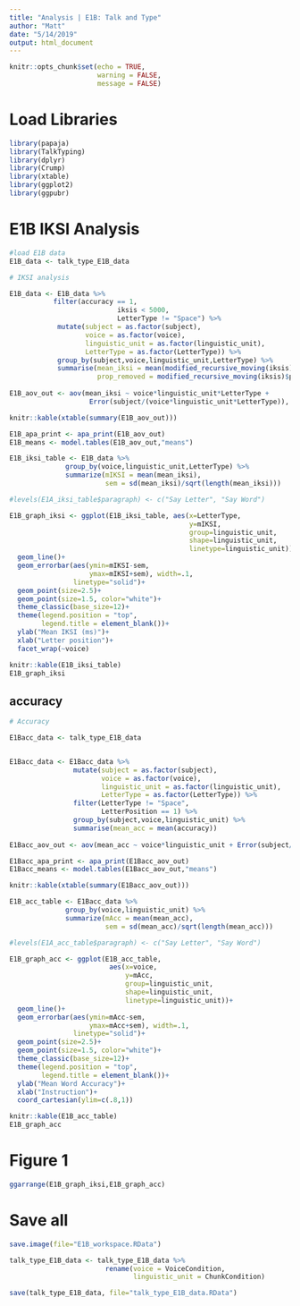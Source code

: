 ```yaml
---
title: "Analysis | E1B: Talk and Type"
author: "Matt"
date: "5/14/2019"
output: html_document
---
```


```r
knitr::opts_chunk$set(echo = TRUE,
                      warning = FALSE,
                      message = FALSE)
```

# Load Libraries

```r
library(papaja)
library(TalkTyping)
library(dplyr)
library(Crump)
library(xtable)
library(ggplot2)
library(ggpubr)
```

# E1B IKSI Analysis

```r
#load E1B data
E1B_data <- talk_type_E1B_data

# IKSI analysis

E1B_data <- E1B_data %>%
           filter(accuracy == 1,
                           iksis < 5000,
                           LetterType != "Space") %>%
            mutate(subject = as.factor(subject),
                   voice = as.factor(voice),
                   linguistic_unit = as.factor(linguistic_unit),
                   LetterType = as.factor(LetterType)) %>%
            group_by(subject,voice,linguistic_unit,LetterType) %>%
            summarise(mean_iksi = mean(modified_recursive_moving(iksis)$restricted),
                      prop_removed = modified_recursive_moving(iksis)$prop_removed)
                  
E1B_aov_out <- aov(mean_iksi ~ voice*linguistic_unit*LetterType + 
                    Error(subject/(voice*linguistic_unit*LetterType)), E1B_data)

knitr::kable(xtable(summary(E1B_aov_out)))

E1B_apa_print <- apa_print(E1B_aov_out)
E1B_means <- model.tables(E1B_aov_out,"means")

```

```r
E1B_iksi_table <- E1B_data %>%
              group_by(voice,linguistic_unit,LetterType) %>%
              summarize(mIKSI = mean(mean_iksi),
                        sem = sd(mean_iksi)/sqrt(length(mean_iksi)))

#levels(E1A_iksi_table$paragraph) <- c("Say Letter", "Say Word")

E1B_graph_iksi <- ggplot(E1B_iksi_table, aes(x=LetterType,
                                             y=mIKSI,
                                             group=linguistic_unit,
                                             shape=linguistic_unit,
                                             linetype=linguistic_unit))+
  geom_line()+
  geom_errorbar(aes(ymin=mIKSI-sem,
                    ymax=mIKSI+sem), width=.1,
                linetype="solid")+
  geom_point(size=2.5)+
  geom_point(size=1.5, color="white")+
  theme_classic(base_size=12)+
  theme(legend.position = "top",
        legend.title = element_blank())+
  ylab("Mean IKSI (ms)")+
  xlab("Letter position")+
  facet_wrap(~voice)

knitr::kable(E1B_iksi_table)
E1B_graph_iksi

```

## accuracy

```r

# Accuracy

E1Bacc_data <- talk_type_E1B_data


E1Bacc_data <- E1Bacc_data %>%
                mutate(subject = as.factor(subject),
                       voice = as.factor(voice),
                       linguistic_unit = as.factor(linguistic_unit),
                       LetterType = as.factor(LetterType)) %>%
                filter(LetterType != "Space",
                       LetterPosition == 1) %>%
                group_by(subject,voice,linguistic_unit) %>%
                summarise(mean_acc = mean(accuracy))
                  
E1Bacc_aov_out <- aov(mean_acc ~ voice*linguistic_unit + Error(subject/(voice*linguistic_unit)), E1Bacc_data)

E1Bacc_apa_print <- apa_print(E1Bacc_aov_out)
E1Bacc_means <- model.tables(E1Bacc_aov_out,"means")

knitr::kable(xtable(summary(E1Bacc_aov_out)))

```

```r
E1B_acc_table <- E1Bacc_data %>%
              group_by(voice,linguistic_unit) %>%
              summarize(mAcc = mean(mean_acc),
                        sem = sd(mean_acc)/sqrt(length(mean_acc)))

#levels(E1A_acc_table$paragraph) <- c("Say Letter", "Say Word")

E1B_graph_acc <- ggplot(E1B_acc_table, 
                         aes(x=voice,
                             y=mAcc, 
                             group=linguistic_unit,
                             shape=linguistic_unit,
                             linetype=linguistic_unit))+
  geom_line()+
  geom_errorbar(aes(ymin=mAcc-sem,
                    ymax=mAcc+sem), width=.1,
                linetype="solid")+
  geom_point(size=2.5)+
  geom_point(size=1.5, color="white")+
  theme_classic(base_size=12)+
  theme(legend.position = "top",
        legend.title = element_blank())+
  ylab("Mean Word Accuracy")+
  xlab("Instruction")+
  coord_cartesian(ylim=c(.8,1))

knitr::kable(E1B_acc_table)
E1B_graph_acc
```

# Figure 1

```r
ggarrange(E1B_graph_iksi,E1B_graph_acc)

```



# Save all

```r
save.image(file="E1B_workspace.RData")
```


```r
talk_type_E1B_data <- talk_type_E1B_data %>%
                        rename(voice = VoiceCondition,
                               linguistic_unit = ChunkCondition)

save(talk_type_E1B_data, file="talk_type_E1B_data.RData")
```

